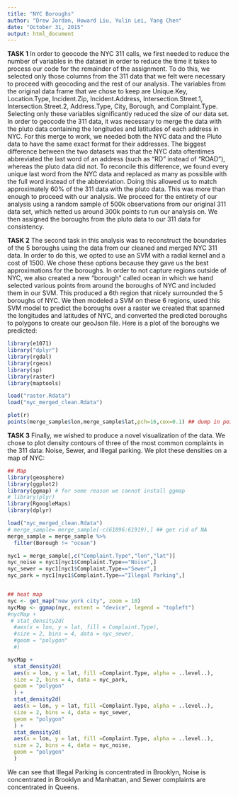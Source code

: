 ```yaml
---
title: "NYC Boroughs"
author: "Drew Jordan, Howard Liu, Yulin Lei, Yang Chen"
date: "October 31, 2015"
output: html_document
---
```

**TASK 1**\newline
\newline
In order to geocode the NYC 311 calls, we first needed to reduce the number of variables in the dataset in order to reduce the time it takes to process our code for the remainder of the assignment. To do this, we selected only those columns from the 311 data that we felt were necessary to proceed with geocoding and the rest of our analysis. The variables from the original data frame that we chose to keep are Unique.Key, Location.Type, Incident.Zip, Incident.Address, Intersection.Street.1, Intersection.Street.2, Address.Type, City, Borough, and Complaint.Type. Selecting only these variables significantly reduced the size of our data set.\newline
\newline
In order to geocode the 311 data, it was necessary to merge the data with the pluto data containing the longitudes and latitudes of each address in NYC. For this merge to work, we needed both the NYC data and the Pluto data to have the same exact format for their addresses. The biggest difference between the two datasets was that the NYC data oftentimes abbreviated the last word of an address (such as "RD" instead of "ROAD"), whereas the pluto data did not. To reconcile this difference, we found every unique last word from the NYC data and replaced as many as possible with the full word instead of the abbreviation. Doing this allowed us to match approximately 60% of the 311 data with the pluto data. This was more than enough to proceed with our analysis. We proceed for the entirety of our analysis using a random sample of 500k observations from our original 311 data set, which netted us around 300k points to run our analysis on. We then assigned the boroughs from the pluto data to our 311 data for consistency.

**TASK 2**\newline
\newline
The second task in this analysis was to reconstruct the boundaries of the 5 boroughs using the data from our cleaned and merged NYC 311 data. In order to do this, we opted to use an SVM with a radial kernel and a cost of 1500. We chose these options because they gave us the best approximations for the boroughs. In order to not capture regions outside of NYC, we also created a new "borough" called ocean in which we hand selected various points from around the boroughs of NYC and included them in our SVM. This produced a 6th region that nicely surrounded the 5 boroughs of NYC. We then modeled a SVM on these 6 regions, used this SVM model to predict the boroughs over a raster we created that spanned the longitudes and latitudes of NYC, and converted the predicted boroughs to polygons to create our geoJson file. Here is a plot of the boroughs we predicted:

```r
library(e1071)
library("dplyr")
library(rgdal)
library(rgeos)
library(sp)
library(raster)
library(maptools)

load("raster.Rdata")
load("nyc_merged_clean.Rdata")

plot(r)
points(merge_sample$lon,merge_sample$lat,pch=16,cex=0.1) ## dump in points
```

**TASK 3**\newline
\newline
Finally, we wished to produce a novel visualization of the data. We chose to plot density contours of three of the most common complaints in the 311 data: Noise, Sewer, and Illegal parking. We plot these densities on a map of NYC:
```r
## Map
library(geosphere)
library(ggplot2)
library(ggmap) # for some reason we cannot install ggmap
# library(plyr)
library(RgoogleMaps)
library(dplyr)

load("nyc_merged_clean.Rdata")
# merge_sample= merge_sample[-c(61896:61919),] ## get rid of NA
merge_sample = merge_sample %>%
  filter(Borough != "ocean")

nyc1 = merge_sample[,c("Complaint.Type","lon","lat")]
nyc_noise = nyc1[nyc1$Complaint.Type=="Noise",]
nyc_sewer = nyc1[nyc1$Complaint.Type=="Sewer",]
nyc_park = nyc1[nyc1$Complaint.Type=="Illegal Parking",]


## heat map
nyc <- get_map("new york city", zoom = 10)
nycMap <- ggmap(nyc, extent = "device", legend = "topleft")
#nycMap +
 # stat_density2d(
  #aes(x = lon, y = lat, fill = Complaint.Type),
  #size = 2, bins = 4, data = nyc_sewer,
  #geom = "polygon"
  #)

nycMap +
  stat_density2d(
  aes(x = lon, y = lat, fill =Complaint.Type, alpha = ..level..),
  size = 2, bins = 4, data = nyc_park,
  geom = "polygon"
  ) +
  stat_density2d(
  aes(x = lon, y = lat, fill =Complaint.Type, alpha = ..level..),
  size = 2, bins = 4, data = nyc_sewer,
  geom = "polygon"
  ) +
  stat_density2d(
  aes(x = lon, y = lat, fill =Complaint.Type, alpha = ..level..),
  size = 2, bins = 4, data = nyc_noise,
  geom = "polygon"
  )
```
We can see that Illegal Parking is concentrated in Brooklyn, Noise is concentrated in Brooklyn and Manhattan, and Sewer complaints are concentrated in Queens.